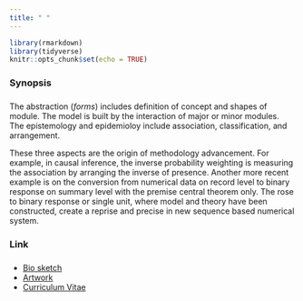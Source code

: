```yaml
---
title: " "
---
```


```r
library(rmarkdown)
library(tidyverse)
knitr::opts_chunk$set(echo = TRUE)
```

###
###
### Synopsis
###
###

The abstraction (_forms_) includes definition of concept and shapes of module. The model is built by the interaction of major or minor modules. The epistemology and epidemioloy include association, classification, and arrangement.

These three aspects are the origin of methodology advancement. For example, in causal inference, the inverse probability weighting is measuring the association by arranging the inverse of presence. Another more recent example is on the conversion from numerical data on record level to binary response on summary level with the premise central theorem only. The rose to binary response or single unit, where model and theory have been constructed, create a reprise and precise in new sequence based numerical system.


###
###
### Link
###
###

  * [Bio sketch](biosketch.pdf)
  * [Artwork](http://janeyan-ap.com)
  * [Curriculum Vitae](cv.pdf)

